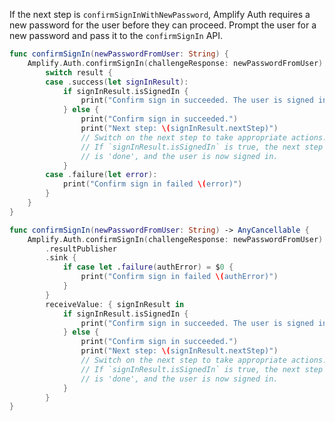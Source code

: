 If the next step is `confirmSignInWithNewPassword`, Amplify Auth requires a new password for the user before they can proceed. Prompt the user for a new password and pass it to the `confirmSignIn` API.

<BlockSwitcher>

<Block name="Listener (iOS 11+)">

```swift
func confirmSignIn(newPasswordFromUser: String) {
    Amplify.Auth.confirmSignIn(challengeResponse: newPasswordFromUser) { result in
        switch result {
        case .success(let signInResult):
            if signInResult.isSignedIn {
                print("Confirm sign in succeeded. The user is signed in.")
            } else {
                print("Confirm sign in succeeded.")
                print("Next step: \(signInResult.nextStep)")
                // Switch on the next step to take appropriate actions. 
                // If `signInResult.isSignedIn` is true, the next step 
                // is 'done', and the user is now signed in.
            }
        case .failure(let error):
            print("Confirm sign in failed \(error)")
        }
    }
}
```

</Block>

<Block name="Combine">

```swift
func confirmSignIn(newPasswordFromUser: String) -> AnyCancellable {
    Amplify.Auth.confirmSignIn(challengeResponse: newPasswordFromUser)
        .resultPublisher
        .sink {
            if case let .failure(authError) = $0 {
                print("Confirm sign in failed \(authError)")
            }
        }
        receiveValue: { signInResult in
            if signInResult.isSignedIn {
                print("Confirm sign in succeeded. The user is signed in.")
            } else {
                print("Confirm sign in succeeded.")
                print("Next step: \(signInResult.nextStep)")
                // Switch on the next step to take appropriate actions. 
                // If `signInResult.isSignedIn` is true, the next step 
                // is 'done', and the user is now signed in.
            }
        }
}
```

</Block>

</BlockSwitcher>
